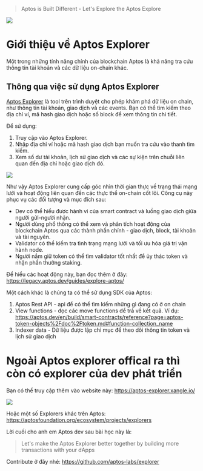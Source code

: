 

> Aptos is Built Different - Let's Explore the Aptos Explore

![](../assets/aptos_env/aptos_explore.png)




# Giới thiệu về Aptos Explorer 


Một trong những tính năng chính của blockchain Aptos là khả năng tra cứu thông tin tài khoản và các dữ liệu on-chain khác.

## Thông qua việc sử dụng Aptos Explorer

[Aptos Explorer](https://explorer.aptoslabs.com/?network=mainnet) là tool trên trình duyệt cho phép  khám phá dữ liệu on chain, như thông tin tài khoản, giao dịch và các events. Bạn có thể tìm kiếm theo địa chỉ ví, mã hash giao dịch hoặc số block để xem thông tin chi tiết.

Để sử dụng:

1. Truy cập vào Aptos Explorer.
2. Nhập địa chỉ ví hoặc mã hash giao dịch bạn muốn tra cứu vào thanh tìm kiếm.
3. Xem số dư tài khoản, lịch sử giao dịch và các sự kiện trên chuỗi liên quan đến địa chỉ hoặc giao dịch đó.

![](../assets/aptos_env/aptos_explorer.png)

Như vậy Aptos Explorer cung cấp góc nhìn thời gian thực về trạng thái mạng lưới và hoạt động liên quan đến các thực thể on-chain cốt lõi. Công cụ này phục vụ các đối tượng và mục đích sau:

- Dev có thể hiểu được hành vi của smart contract và luồng giao dịch giữa người gửi-người nhận.
- Người dùng phổ thông có thể xem và phân tích hoạt động của blockchain Aptos qua các thành phần chính - giao dịch, block, tài khoản và tài nguyên.
- Validator có thể kiểm tra tình trạng mạng lưới và tối ưu hóa giá trị vận hành node.
- Người nắm giữ token có thể tìm validator tốt nhất để ủy thác token và nhận phần thưởng staking.

Để hiểu các hoạt động này, bạn đọc thêm ở đây: https://legacy.aptos.dev/guides/explore-aptos/

Một cách khác là chúng ta có thể sử dụng SDK của Aptos: 
1. Aptos Rest API - api để có thể tìm kiếm những gì đang có ở on chain 
2. View functions - đọc các move functions để trả về kết quả. Ví dụ: https://aptos.dev/en/build/smart-contracts/reference?page=aptos-token-objects%2Fdoc%2Ftoken.md#function-collection_name
3. Indexer data - Dữ liệu được lập chỉ mục để theo dõi thông tin token và lịch sử giao dịch


# Ngoài Aptos explorer offical ra thì còn có explorer của dev phát triển

Bạn có thể truy cập thêm vào website này: https://aptos-explorer.xangle.io/

![](../assets/aptos_env/apt_explorer.png)

Hoặc một số Explorers khác trên Aptos: https://aptosfoundation.org/ecosystem/projects/explorers


Lời cuối cho anh em Aptos dev sau bài học này là: 

> Let's make the Aptos Explorer better together by building more transactions with your dApps

Contribute ở đây nhé: https://github.com/aptos-labs/explorer

